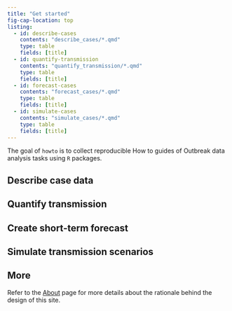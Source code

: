 ```yaml
---
title: "Get started"
fig-cap-location: top
listing: 
  - id: describe-cases
    contents: "describe_cases/*.qmd"
    type: table
    fields: [title]
  - id: quantify-transmission
    contents: "quantify_transmission/*.qmd"
    type: table
    fields: [title]
  - id: forecast-cases
    contents: "forecast_cases/*.qmd"
    type: table
    fields: [title]
  - id: simulate-cases
    contents: "simulate_cases/*.qmd"
    type: table
    fields: [title]
---
```


The goal of `howto` is to collect reproducible How to guides of Outbreak data analysis tasks using `R` packages.

## Describe case data

:::{#describe-cases}
:::

## Quantify transmission

:::{#quantify-transmission}
:::

## Create short-term forecast

:::{#forecast-cases}
:::

## Simulate transmission scenarios

:::{#simulate-cases}
:::

## More

Refer to the [About](about.qmd) page for more details about the rationale behind the design of this site.
